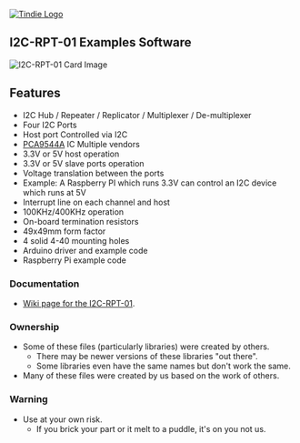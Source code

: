 <a href="https://www.tindie.com/products/7001/"><img src="http://land-boards.com/blwiki/images/5/51/Tindie-mediums.png" alt="Tindie Logo"></img></a>

== I2C-RPT-01 Examples Software ==

<img src="http://land-boards.com/blwiki/images/5/54/I2C-RPT-01-X2-CCA_6031-640px.jpg" alt="I2C-RPT-01 Card Image"></img>

== Features ==

* I2C Hub / Repeater / Replicator / Multiplexer / De-multiplexer
* Four I2C Ports
* Host port Controlled via I2C
* [https://www.ti.com/lit/ds/symlink/pca9544a.pdf PCA9544A] IC Multiple vendors
* 3.3V or 5V host operation
* 3.3V or 5V slave ports operation
* Voltage translation between the ports
* Example: A Raspberry PI which runs 3.3V can control an I2C device which runs at 5V
* Interrupt line on each channel and host
* 100KHz/400KHz operation
* On-board termination resistors
* 49x49mm form factor
* 4 solid 4-40 mounting holes
* Arduino driver and example code
* Raspberry Pi example code
=== Documentation ===

*[http://land-boards.com/wiki/index.php?title=I2C-RPT-01 Wiki page for the I2C-RPT-01].

=== Ownership ===

* Some of these files (particularly libraries) were created by others.
** There may be newer versions of these libraries "out there".
** Some libraries even have the same names but don't work the same.
* Many of these files were created by us based on the work of others.

=== Warning ===

* Use at your own risk.
** If you brick your part or it melt to a puddle, it's on you not us.
